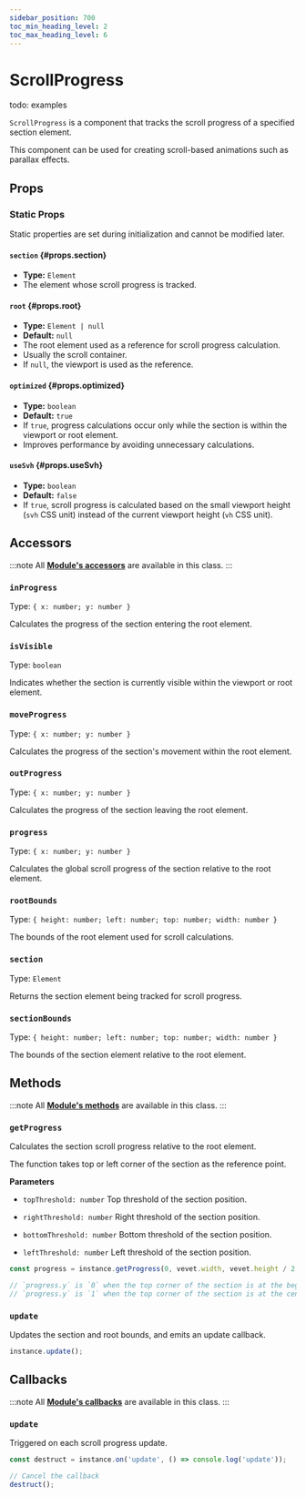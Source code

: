 ```yaml
---
sidebar_position: 700
toc_min_heading_level: 2
toc_max_heading_level: 6
---
```


# ScrollProgress

todo: examples

`ScrollProgress` is a component that tracks the scroll progress of a specified section element.

This component can be used for creating scroll-based animations such as parallax effects.



## Props

### Static Props

Static properties are set during initialization and cannot be modified later.

#### `section` {#props.section}
- **Type:** `Element`  
- The element whose scroll progress is tracked.

#### `root` {#props.root}
- **Type:** `Element | null`  
- **Default:** `null`  
- The root element used as a reference for scroll progress calculation.  
- Usually the scroll container.  
- If `null`, the viewport is used as the reference.

#### `optimized` {#props.optimized}
- **Type:** `boolean`  
- **Default:** `true`  
- If `true`, progress calculations occur only while the section is within the viewport or root element.  
- Improves performance by avoiding unnecessary calculations.

#### `useSvh` {#props.useSvh}
- **Type:** `boolean`  
- **Default:** `false`  
- If `true`, scroll progress is calculated based on the small viewport height (`svh` CSS unit) instead of the current viewport height (`vh` CSS unit).



## Accessors

:::note
All **[Module's accessors](/docs/base/Module/#accessors)** are available in this class.
:::

### `inProgress`

Type: `{ x: number; y: number }`

Calculates the progress of the section entering the root element.

### `isVisible`

Type: `boolean`

Indicates whether the section is currently visible within the viewport or root element.

### `moveProgress`

Type: `{ x: number; y: number }`

Calculates the progress of the section's movement within the root element.

### `outProgress`

Type: `{ x: number; y: number }`

Calculates the progress of the section leaving the root element.

### `progress`

Type: `{ x: number; y: number }`

Calculates the global scroll progress of the section relative to the root element.

### `rootBounds`

Type: `{ height: number; left: number; top: number; width: number }`

The bounds of the root element used for scroll calculations.

### `section`

Type: `Element`

Returns the section element being tracked for scroll progress.

### `sectionBounds`

Type: `{ height: number; left: number; top: number; width: number }`

The bounds of the section element relative to the root element.



## Methods

:::note
All **[Module's methods](/docs/base/Module/#methods)** are available in this class.
:::

### `getProgress`

Calculates the section scroll progress relative to the root element.

The function takes top or left corner of the section as the reference point.

**Parameters**
  - `topThreshold: number`
  Top threshold of the section position.

  - `rightThreshold: number`
  Right threshold of the section position.

  - `bottomThreshold: number`
  Bottom threshold of the section position.

  - `leftThreshold: number`
  Left threshold of the section position.

```ts
const progress = instance.getProgress(0, vevet.width, vevet.height / 2, 0);

// `progress.y` is `0` when the top corner of the section is at the beginning of the viewport or root element
// `progress.y` is `1` when the top corner of the section is at the center of the viewport or root element
```

### `update`

Updates the section and root bounds, and emits an update callback.

```ts
instance.update();
```



## Callbacks

:::note
All **[Module's callbacks](/docs/base/Module/#callbacks)** are available in this class.
:::

### `update`

Triggered on each scroll progress update.

```ts
const destruct = instance.on('update', () => console.log('update'));

// Cancel the callback
destruct();
```
